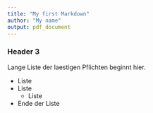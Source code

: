 ```yaml
---
title: "My first Markdown"
author: "My name"
output: pdf_document
---
```


### Header 3
Lange Liste der laestigen Pflichten beginnt hier.

- Liste
- Liste
  - Liste
- Ende der Liste
